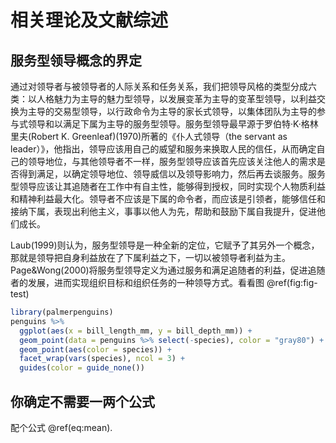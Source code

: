# 相关理论及文献综述 {#review}

## 服务型领导概念的界定

通过对领导者与被领导者的人际关系和任务关系，我们把领导风格的类型分成六类：以人格魅力为主导的魅力型领导，以发展变革为主导的变革型领导，以利益交换为主导的交易型领导，以行政命令为主导的家长式领导，以集体团队为主导的参与式领导和以满足下属为主导的服务型领导。服务型领导最早源于罗伯特·K·格林里夫(Robert K. Greenleaf)(1970)所著的《仆人式领导（the servant as leader）》，他指出，领导应该用自己的威望和服务来换取人民的信任，从而确定自己的领导地位，与其他领导者不一样，服务型领导应该首先应该关注他人的需求是否得到满足，以确定领导地位、领导威信以及领导影响力，然后再去谈服务。服务型领导应该让其追随者在工作中有自主性，能够得到授权，同时实现个人物质利益和精神利益最大化。领导者不应该是下属的命令者，而应该是引领者，能够信任和接纳下属，表现出利他主义，事事以他人为先，帮助和鼓励下属自我提升，促进他们成长。




Laub(1999)则认为，服务型领导是一种全新的定位，它赋予了其另外一个概念，那就是领导把自身利益放在了下属利益之下，一切以被领导者利益为主。Page&Wong(2000)将服务型领导定义为通过服务和满足追随者的利益，促进追随者的发展，进而实现组织目标和组织任务的一种领导方式。看看图 \@ref(fig:fig-test)


```r
library(palmerpenguins)
penguins %>%
  ggplot(aes(x = bill_length_mm, y = bill_depth_mm)) +
  geom_point(data = penguins %>% select(-species), color = "gray80") +
  geom_point(aes(color = species)) +
  facet_wrap(vars(species), ncol = 3) +
  guides(color = guide_none())
```





## 你确定不需要一两个公式

配个公式 \@ref(eq:mean).

\begin{equation}
\bar{X} = \frac{\sum_{i=1}^n X_i}{n} (\#eq:mean)
\end{equation}





\newpage
